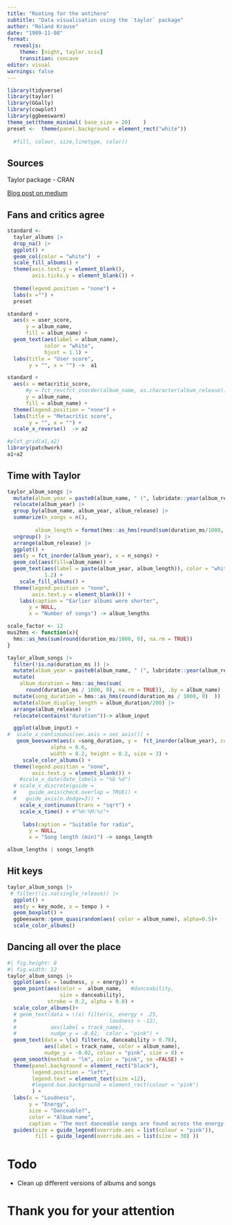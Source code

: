 ```yaml
---
title: "Rooting for the antihero"
subtitle: "Data visualisation using the `taylor` package"
author: "Roland Krause"
date: "1989-11-08"
format: 
  revealjs:
    theme: [night, taylor.scss]
    transition: concave
editor: visual
warnings: false
---
```


```r
library(tidyverse)
library(taylor)
library(GGally)
library(cowplot)
library(ggbeeswarm)
theme_set(theme_minimal( base_size = 20)    ) 
preset <-  theme(panel.background = element_rect("white"))
  
  #fill, colour, size,linetype, color))
```

## Sources

Taylor package - CRAN

[Blog post on medium](https://medium.com/@simranvatsa5/taylor-f656e2a09cc3)

## Fans and critics agree{.backdrop1}

```r
standard <-
  taylor_albums |>
  drop_na() |>
  ggplot() +
  geom_col(color = "white")  +
  scale_fill_albums() +
  theme(axis.text.y = element_blank(),
        axis.ticks.y = element_blank()) +
 
  theme(legend.position = "none") +
  labs(x ="") +
  preset

standard +
  aes(x = user_score,
      y = album_name,
      fill = album_name) +
  geom_text(aes(label = album_name),
            color = "white",
            hjust = 1.1) +
  labs(title = "User score",
       y = "", x = "") ->  a1
```

```r
standard +
  aes(x = metacritic_score,
      #y = fct_rev(fct_inorder(album_name, as.character(album_release))),
      y = album_name,
      fill = album_name) +
  theme(legend.position = "none") +
  labs(title = "Metacritic score",
       y = "", x = "") +
  scale_x_reverse()  -> a2
```


```r
#plot_grid(a1,a2) 
library(patchwork)
a1+a2
```



## Time with Taylor  {.backdrop2}

```r
taylor_album_songs |> 
  mutate(album_year = paste0(album_name, " (", lubridate::year(album_release), ")")) |> 
  relocate(album_year) |> 
  group_by(album_name, album_year, album_release) |> 
  summarize(n_songs = n(),
        
         album_length = format(hms::as_hms(round(sum(duration_ms/1000, na.rm = TRUE)))), "%H:%M:%s")  |> 
  ungroup() |> 
  arrange(album_release) |> 
  ggplot() +
  aes(y = fct_inorder(album_year), x = n_songs) +
  geom_col(aes(fill=album_name)) +
  geom_text(aes(label = paste(album_year, album_length)), color = "white", hjust = 
            1.2) +
    scale_fill_albums() +
  theme(legend.position = "none",
        axis.text.y = element_blank()) +
    labs(caption = "Earlier albums were shorter",
       y = NULL,
       x = "Number of songs") -> album_lengths
```


```r
scale_factor <- 12
mus2hms <- function(x){
  hms::as_hms(sum(round(duration_ms/1000, 0), na.rm = TRUE))
}

taylor_album_songs |>
  filter(!is.na(duration_ms )) |> 
  mutate(album_year = paste0(album_name, " (", lubridate::year(album_release), ")")) |>
  mutate(
    album_duration = hms::as_hms(sum(
      round(duration_ms / 1000, 0), na.rm = TRUE)), .by = album_name) |>
  mutate(song_duration = hms::as_hms(round(duration_ms / 1000, 0)  )) |> 
  mutate(album_display_length = album_duration/200) |> 
  arrange(album_release) |> 
  relocate(contains("duration"))-> album_input 

  ggplot(album_input) +
#  scale_x_continuous(sec.axis = sec_axis()) +
   geom_beeswarm(aes(x =song_duration, y =  fct_inorder(album_year), color = album_name),
              alpha = 0.6,
              width = 0.2, height = 0.2, size = 3) +
     scale_color_albums() +
  theme(legend.position = "none",
        axis.text.y = element_blank()) +
    #scale_x_date(date_labels = "%b %d")
  # scale_x_discrete(guide = 
  #    guide_axis(check.overlap = TRUE)) +
  #   guide_axis(n.dodge=3)) +
    scale_x_continuous(trans = "sqrt") +
    scale_x_time() + #"%H:%M:%s"+
 
     labs(caption = "Suitable for radio",
       y = NULL,
       x = "Song length (min)") -> songs_length
```

```r
album_lengths | songs_length
```

## Hit keys

```r
taylor_album_songs |> 
 # filter(!is.na(single_release)) |> 
  ggplot() +
  aes(y = key_mode, x = tempo ) +
  geom_boxplot() +
  ggbeeswarm::geom_quasirandom(aes( color = album_name), alpha=0.5)+ 
  scale_color_albums()
```


## Dancing all over the place{.backdrop4}

```r
#| fig.height: 8
#| fig.width: 12
taylor_album_songs |> 
  ggplot(aes(x = loudness, y = energy)) +
  geom_point(aes(color =  album_name,   #danceability,
                 size = danceability), 
             stroke = 0.2, alpha = 0.8) +
  scale_color_albums()+
  # geom_text(data = \(x) filter(x, energy < .25,
  #                              loudness > -12),
  #           aes(label = track_name),
  #           nudge_y = -0.02,  color = "pink") +
  geom_text(data = \(x) filter(x, danceability > 0.78),
            aes(label = track_name, color = album_name),
            nudge_y = -0.02, colour = "pink", size = 8) +
  geom_smooth(method = "lm", color = "pink", se =FALSE) +
  theme(panel.background = element_rect("black"),
        legend.position = "left",
        legend.text = element_text(size =12),
        #legend.box.background = element_rect(colour = "pink")
        ) +
  labs(x = "Loudness", 
       y = "Energy",
       size = "Danceable?",
       color = "Album name",
       caption = "The most danceable songs are found across the energy-loudness spectrum. ") +
  guides(size = guide_legend(override.aes = list(colour = "pink")),
         fill = guide_legend(override.aes = list(size = 30) ))
```

# Todo

* Clean up different versions of albums and songs

# Thank you for your attention

